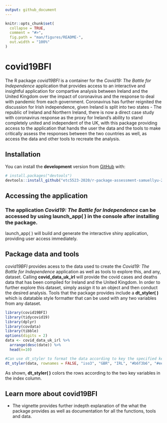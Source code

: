 ```yaml
---
output: github_document
---
```


<!-- README.md is generated from README.Rmd. Please edit that file -->

```r
knitr::opts_chunk$set(
  collapse = TRUE,
  comment = "#>",
  fig.path = "man/figures/README-",
  out.width = "100%"
)
```

# covid19BFI

<!-- badges: start -->

<!-- badges: end -->

The R package _covid19BFI_ is a container for the _Covid19: The Battle for Independence_ application that provides access to an interactive and insightful application for compartive analysis between Ireland and the United Kingdom over the impact of coronavirus and the response to deal with pandemic from each government. Coronavirus has further reignited the discussion for Irish independence, given Ireland is split into two states - The republic of Ireland and Northern Ireland, there is now a direct case study with coronavirus response as the proxy for Ireland's ability to stand completely united and independent of the UK, with this package providing access to the application that hands
the user the data and the tools to make critically assess the responses between the two countries as well, as access the data and other tools to recreate the analysis.

## Installation

You can install the **development** version from 
[GitHub](https://github.com/etc5523-2020/r-package-assessment-samuellyu-2021) with:

``` r
# install.packages("devtools")
devtools::install_github("etc5523-2020/r-package-assessment-samuellyu-2021")
```
## Accessing the application

### The application _Covid19: The Battle for Independence_ can be accessed by using **launch_app( )** in the console after installing the package.
launch_app( ) will build and generate the interactive shiny application, providing user access immediately.

## Package data and tools
_covid19BFI_ provides acess to the data used to create the _Covid19: The Battle for Independence_ application as well as tools to explore this, and any, dataset. Calling **covid_data_uk_irl** will provide the covid cases and deaths data that has been compiled for Ireland and the United Kingdom. In order to further explore this dataset, simply assign it to an object and then conduct the desired analysis. Tools that the package provides include a **dt_styler( )** which is datatable style formatter that can be used with any two variables from any dataset.

```r
library(covid19BFI)
library(tidycovid19)
library(dplyr)
library(covdata)
library(tibble)
options(digits = 2)
data <- covid_data_uk_irl %>% 
  arrange(desc(date)) %>%
  head(n=10)

#Can use dt_styler to format the data according to key the specified key variables
dt_styler(data, rownames = FALSE, "iso3", "GBR", "IRL", "#b6f3b6", "#eea7a7", 4)
```

As shown, **dt_styler( )** colors the rows according to the two key variables in the index column. 

## Learn more about **covid19BFI**

  - The vignette provides further indepth explanation of the what the package provides as well as documentation for all the functions, tools and data.

